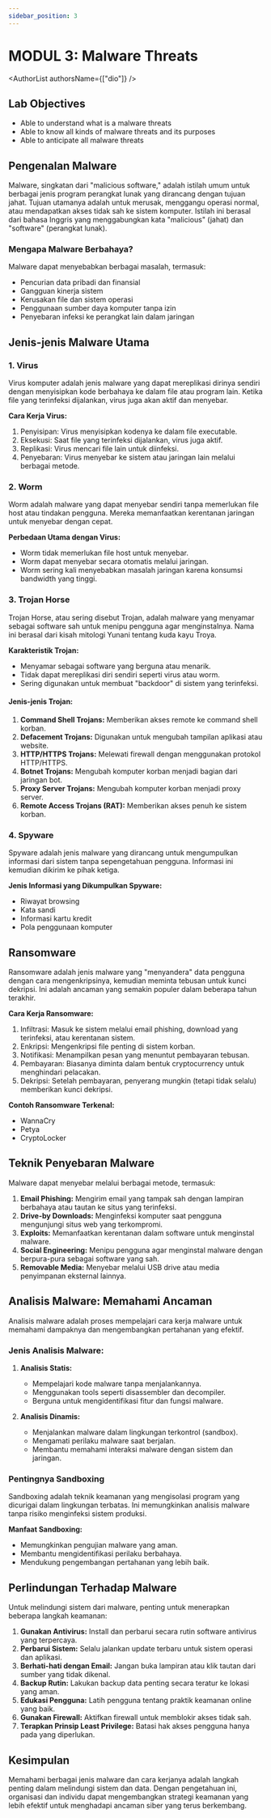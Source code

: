 ```yaml
---
sidebar_position: 3
---
```


# MODUL 3: Malware Threats

<AuthorList authorsName={["dio"]} />

## Lab Objectives
- Able to understand what is a malware threats
- Able to know all kinds of malware threats and its purposes
- Able to anticipate all malware threats

## Pengenalan Malware

Malware, singkatan dari "malicious software," adalah istilah umum untuk berbagai jenis program perangkat lunak yang dirancang dengan tujuan jahat. Tujuan utamanya adalah untuk merusak, menggangu operasi normal, atau mendapatkan akses tidak sah ke sistem komputer. Istilah ini berasal dari bahasa Inggris yang menggabungkan kata "malicious" (jahat) dan "software" (perangkat lunak).

### Mengapa Malware Berbahaya?

Malware dapat menyebabkan berbagai masalah, termasuk:
- Pencurian data pribadi dan finansial
- Gangguan kinerja sistem
- Kerusakan file dan sistem operasi
- Penggunaan sumber daya komputer tanpa izin
- Penyebaran infeksi ke perangkat lain dalam jaringan

## Jenis-jenis Malware Utama

### 1. Virus

Virus komputer adalah jenis malware yang dapat mereplikasi dirinya sendiri dengan menyisipkan kode berbahaya ke dalam file atau program lain. Ketika file yang terinfeksi dijalankan, virus juga akan aktif dan menyebar.

**Cara Kerja Virus:**
1. Penyisipan: Virus menyisipkan kodenya ke dalam file executable.
2. Eksekusi: Saat file yang terinfeksi dijalankan, virus juga aktif.
3. Replikasi: Virus mencari file lain untuk diinfeksi.
4. Penyebaran: Virus menyebar ke sistem atau jaringan lain melalui berbagai metode.

### 2. Worm

Worm adalah malware yang dapat menyebar sendiri tanpa memerlukan file host atau tindakan pengguna. Mereka memanfaatkan kerentanan jaringan untuk menyebar dengan cepat.

**Perbedaan Utama dengan Virus:**
- Worm tidak memerlukan file host untuk menyebar.
- Worm dapat menyebar secara otomatis melalui jaringan.
- Worm sering kali menyebabkan masalah jaringan karena konsumsi bandwidth yang tinggi.

### 3. Trojan Horse

Trojan Horse, atau sering disebut Trojan, adalah malware yang menyamar sebagai software sah untuk menipu pengguna agar menginstalnya. Nama ini berasal dari kisah mitologi Yunani tentang kuda kayu Troya.

**Karakteristik Trojan:**
- Menyamar sebagai software yang berguna atau menarik.
- Tidak dapat mereplikasi diri sendiri seperti virus atau worm.
- Sering digunakan untuk membuat "backdoor" di sistem yang terinfeksi.

#### Jenis-jenis Trojan:

1. **Command Shell Trojans:** Memberikan akses remote ke command shell korban.
2. **Defacement Trojans:** Digunakan untuk mengubah tampilan aplikasi atau website.
3. **HTTP/HTTPS Trojans:** Melewati firewall dengan menggunakan protokol HTTP/HTTPS.
4. **Botnet Trojans:** Mengubah komputer korban menjadi bagian dari jaringan bot.
5. **Proxy Server Trojans:** Mengubah komputer korban menjadi proxy server.
6. **Remote Access Trojans (RAT):** Memberikan akses penuh ke sistem korban.

### 4. Spyware

Spyware adalah jenis malware yang dirancang untuk mengumpulkan informasi dari sistem tanpa sepengetahuan pengguna. Informasi ini kemudian dikirim ke pihak ketiga.

**Jenis Informasi yang Dikumpulkan Spyware:**
- Riwayat browsing
- Kata sandi
- Informasi kartu kredit
- Pola penggunaan komputer

## Ransomware

Ransomware adalah jenis malware yang "menyandera" data pengguna dengan cara mengenkripsinya, kemudian meminta tebusan untuk kunci dekripsi. Ini adalah ancaman yang semakin populer dalam beberapa tahun terakhir.

**Cara Kerja Ransomware:**
1. Infiltrasi: Masuk ke sistem melalui email phishing, download yang terinfeksi, atau kerentanan sistem.
2. Enkripsi: Mengenkripsi file penting di sistem korban.
3. Notifikasi: Menampilkan pesan yang menuntut pembayaran tebusan.
4. Pembayaran: Biasanya diminta dalam bentuk cryptocurrency untuk menghindari pelacakan.
5. Dekripsi: Setelah pembayaran, penyerang mungkin (tetapi tidak selalu) memberikan kunci dekripsi.

**Contoh Ransomware Terkenal:**
- WannaCry
- Petya
- CryptoLocker

## Teknik Penyebaran Malware

Malware dapat menyebar melalui berbagai metode, termasuk:

1. **Email Phishing:** Mengirim email yang tampak sah dengan lampiran berbahaya atau tautan ke situs yang terinfeksi.
2. **Drive-by Downloads:** Menginfeksi komputer saat pengguna mengunjungi situs web yang terkompromi.
3. **Exploits:** Memanfaatkan kerentanan dalam software untuk menginstal malware.
4. **Social Engineering:** Menipu pengguna agar menginstal malware dengan berpura-pura sebagai software yang sah.
5. **Removable Media:** Menyebar melalui USB drive atau media penyimpanan eksternal lainnya.

## Analisis Malware: Memahami Ancaman

Analisis malware adalah proses mempelajari cara kerja malware untuk memahami dampaknya dan mengembangkan pertahanan yang efektif.

### Jenis Analisis Malware:

1. **Analisis Statis:** 
   - Mempelajari kode malware tanpa menjalankannya.
   - Menggunakan tools seperti disassembler dan decompiler.
   - Berguna untuk mengidentifikasi fitur dan fungsi malware.

2. **Analisis Dinamis:**
   - Menjalankan malware dalam lingkungan terkontrol (sandbox).
   - Mengamati perilaku malware saat berjalan.
   - Membantu memahami interaksi malware dengan sistem dan jaringan.

### Pentingnya Sandboxing

Sandboxing adalah teknik keamanan yang mengisolasi program yang dicurigai dalam lingkungan terbatas. Ini memungkinkan analisis malware tanpa risiko menginfeksi sistem produksi.

**Manfaat Sandboxing:**
- Memungkinkan pengujian malware yang aman.
- Membantu mengidentifikasi perilaku berbahaya.
- Mendukung pengembangan pertahanan yang lebih baik.

## Perlindungan Terhadap Malware

Untuk melindungi sistem dari malware, penting untuk menerapkan beberapa langkah keamanan:

1. **Gunakan Antivirus:** Install dan perbarui secara rutin software antivirus yang terpercaya.
2. **Perbarui Sistem:** Selalu jalankan update terbaru untuk sistem operasi dan aplikasi.
3. **Berhati-hati dengan Email:** Jangan buka lampiran atau klik tautan dari sumber yang tidak dikenal.
4. **Backup Rutin:** Lakukan backup data penting secara teratur ke lokasi yang aman.
5. **Edukasi Pengguna:** Latih pengguna tentang praktik keamanan online yang baik.
6. **Gunakan Firewall:** Aktifkan firewall untuk memblokir akses tidak sah.
7. **Terapkan Prinsip Least Privilege:** Batasi hak akses pengguna hanya pada yang diperlukan.

## Kesimpulan

Memahami berbagai jenis malware dan cara kerjanya adalah langkah penting dalam melindungi sistem dan data. Dengan pengetahuan ini, organisasi dan individu dapat mengembangkan strategi keamanan yang lebih efektif untuk menghadapi ancaman siber yang terus berkembang.
